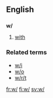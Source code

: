 {{also|Appendix:Variations of "w"}}
==English==

==={{abbreviation}}===
'''w/'''

# {{texting}} [[with]]

===Related terms===
* [[w/i]]
* [[w/o]]
* [[w/r/t]]

[[fr:w/]]
[[fi:w/]]
[[sv:w/]]